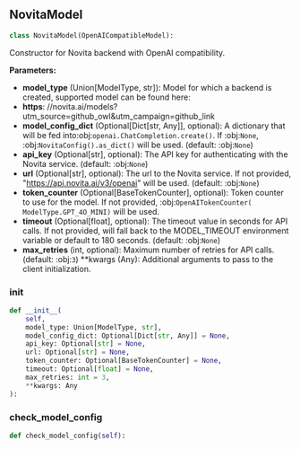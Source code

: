 <a id="camel.models.novita_model"></a>

<a id="camel.models.novita_model.NovitaModel"></a>

## NovitaModel

```python
class NovitaModel(OpenAICompatibleModel):
```

Constructor for Novita backend with OpenAI compatibility.

**Parameters:**

- **model_type** (Union[ModelType, str]): Model for which a backend is created, supported model can be found here:
- **https**: //novita.ai/models?utm_source=github_owl&utm_campaign=github_link
- **model_config_dict** (Optional[Dict[str, Any]], optional): A dictionary that will be fed into:obj:`openai.ChatCompletion.create()`. If :obj:`None`, :obj:`NovitaConfig().as_dict()` will be used. (default: :obj:`None`)
- **api_key** (Optional[str], optional): The API key for authenticating with the Novita service. (default: :obj:`None`)
- **url** (Optional[str], optional): The url to the Novita service. If not provided, "https://api.novita.ai/v3/openai" will be used. (default: :obj:`None`)
- **token_counter** (Optional[BaseTokenCounter], optional): Token counter to use for the model. If not provided, :obj:`OpenAITokenCounter( ModelType.GPT_4O_MINI)` will be used.
- **timeout** (Optional[float], optional): The timeout value in seconds for API calls. If not provided, will fall back to the MODEL_TIMEOUT environment variable or default to 180 seconds. (default: :obj:`None`)
- **max_retries** (int, optional): Maximum number of retries for API calls. (default: :obj:`3`) **kwargs (Any): Additional arguments to pass to the client initialization.

<a id="camel.models.novita_model.NovitaModel.__init__"></a>

### __init__

```python
def __init__(
    self,
    model_type: Union[ModelType, str],
    model_config_dict: Optional[Dict[str, Any]] = None,
    api_key: Optional[str] = None,
    url: Optional[str] = None,
    token_counter: Optional[BaseTokenCounter] = None,
    timeout: Optional[float] = None,
    max_retries: int = 3,
    **kwargs: Any
):
```

<a id="camel.models.novita_model.NovitaModel.check_model_config"></a>

### check_model_config

```python
def check_model_config(self):
```
